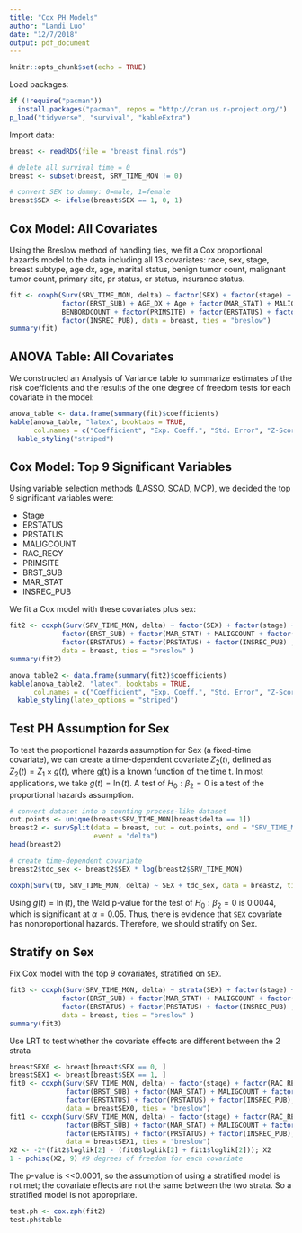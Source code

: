 ```yaml
---
title: "Cox PH Models"
author: "Landi Luo"
date: "12/7/2018"
output: pdf_document
---
```


```r
knitr::opts_chunk$set(echo = TRUE)
```

Load packages:
```r
if (!require("pacman"))  
  install.packages("pacman", repos = "http://cran.us.r-project.org/")
p_load("tidyverse", "survival", "kableExtra")
```

Import data:
```r
breast <- readRDS(file = "breast_final.rds")

# delete all survival time = 0
breast <- subset(breast, SRV_TIME_MON != 0)

# convert SEX to dummy: 0=male, 1=female
breast$SEX <- ifelse(breast$SEX == 1, 0, 1)
```

## Cox Model: All Covariates

Using the Breslow method of handling ties, we fit a Cox proportional hazards model to the data including all 13 covariates: race, sex, stage, breast subtype, age dx, age, marital status, benign tumor count, malignant tumor count, primary site, pr status, er status, insurance status.

```r
fit <- coxph(Surv(SRV_TIME_MON, delta) ~ factor(SEX) + factor(stage) + factor(RAC_RECY) + 
             factor(BRST_SUB) + AGE_DX + Age + factor(MAR_STAT) + MALIGCOUNT + 
             BENBORDCOUNT + factor(PRIMSITE) + factor(ERSTATUS) + factor(PRSTATUS) + 
             factor(INSREC_PUB), data = breast, ties = "breslow")
summary(fit)
```

## ANOVA Table: All Covariates

We constructed an Analysis of Variance table to summarize estimates of the risk coefficients and the results of the one degree of freedom tests for each covariate in the model:
```r
anova_table <- data.frame(summary(fit)$coefficients)
kable(anova_table, "latex", booktabs = TRUE, 
      col.names = c("Coefficient", "Exp. Coeff.", "Std. Error", "Z-Score", "P-Value")) %>%
  kable_styling("striped")
```

## Cox Model: Top 9 Significant Variables
Using variable selection methods (LASSO, SCAD, MCP), we decided the top 9 significant variables were: 

- Stage
- ERSTATUS
- PRSTATUS
- MALIGCOUNT
- RAC_RECY
- PRIMSITE
- BRST_SUB
- MAR_STAT
- INSREC_PUB

We fit a Cox model with these covariates plus sex:
```r
fit2 <- coxph(Surv(SRV_TIME_MON, delta) ~ factor(SEX) + factor(stage) + factor(RAC_RECY) + 
             factor(BRST_SUB) + factor(MAR_STAT) + MALIGCOUNT + factor(PRIMSITE) + 
             factor(ERSTATUS) + factor(PRSTATUS) + factor(INSREC_PUB) , 
             data = breast, ties = "breslow" )
summary(fit2)
```

```r
anova_table2 <- data.frame(summary(fit2)$coefficients)
kable(anova_table2, "latex", booktabs = TRUE,
      col.names = c("Coefficient", "Exp. Coeff.", "Std. Error", "Z-Score", "P-Value")) %>%
  kable_styling(latex_options = "striped")

```


## Test PH Assumption for Sex

To test the proportional hazards assumption for Sex (a fixed-time covariate), we can create a time-dependent covariate $Z_2(t)$, defined as $Z_2(t)=Z_1 \times g(t)$, where g(t) is a known function of the time t. In most applications, we take $g(t)=\ln(t)$. A test of $H_0:\beta_2=0$ is a test of the proportional hazards assumption.
```r
# convert dataset into a counting process-like dataset
cut.points <- unique(breast$SRV_TIME_MON[breast$delta == 1])
breast2 <- survSplit(data = breast, cut = cut.points, end = "SRV_TIME_MON", start = "t0",
                     event = "delta")
head(breast2)

# create time-dependent covariate
breast2$tdc_sex <- breast2$SEX * log(breast2$SRV_TIME_MON)

coxph(Surv(t0, SRV_TIME_MON, delta) ~ SEX + tdc_sex, data = breast2, ties = "breslow")
```

Using $g(t)=\ln(t)$, the Wald p-value for the test of $H_0:\beta_2=0$ is 0.0044, which is significant at $\alpha=0.05$. Thus, there is evidence that `SEX` covariate has nonproportional hazards. Therefore, we should stratify on Sex.

## Stratify on Sex

Fix Cox model with the top 9 covariates, stratified on `SEX`.

```r
fit3 <- coxph(Surv(SRV_TIME_MON, delta) ~ strata(SEX) + factor(stage) + factor(RAC_RECY) + 
             factor(BRST_SUB) + factor(MAR_STAT) + MALIGCOUNT + factor(PRIMSITE) + 
             factor(ERSTATUS) + factor(PRSTATUS) + factor(INSREC_PUB) , 
             data = breast, ties = "breslow" )
summary(fit3)
```

Use LRT to test whether the covariate effects are different between the 2 strata
```r
breastSEX0 <- breast[breast$SEX == 0, ]
breastSEX1 <- breast[breast$SEX == 1, ]
fit0 <- coxph(Surv(SRV_TIME_MON, delta) ~ factor(stage) + factor(RAC_RECY) + 
              factor(BRST_SUB) + factor(MAR_STAT) + MALIGCOUNT + factor(PRIMSITE) + 
              factor(ERSTATUS) + factor(PRSTATUS) + factor(INSREC_PUB), 
              data = breastSEX0, ties = "breslow")
fit1 <- coxph(Surv(SRV_TIME_MON, delta) ~ factor(stage) + factor(RAC_RECY) + 
              factor(BRST_SUB) + factor(MAR_STAT) + MALIGCOUNT + factor(PRIMSITE) + 
              factor(ERSTATUS) + factor(PRSTATUS) + factor(INSREC_PUB), 
              data = breastSEX1, ties = "breslow")
X2 <- -2*(fit2$loglik[2] - (fit0$loglik[2] + fit1$loglik[2])); X2
1 - pchisq(X2, 9) #9 degrees of freedom for each covariate
```

The p-value is <<0.0001, so the assumption of using a stratified model is not met; the covariate effects are not the same between the two strata. So a stratified model is not appropriate.

```r
test.ph <- cox.zph(fit2)
test.ph$table

```





